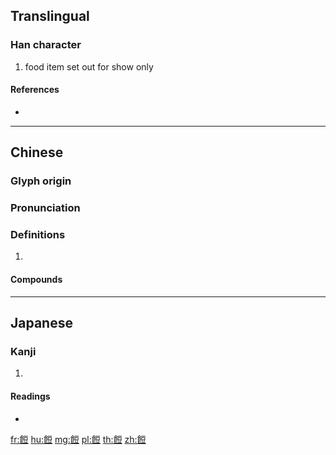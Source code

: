 {{character info/new}}
{{also|饾}}
==Translingual==

===Han character===
{{Han char|rn=184|rad=食|as=07|sn=16|four=81718|canj=OIMRT}}

# food item set out for show only

====References====
* {{Han ref|kx=1420.190|dkj=44179|dj=1945.190|hdz=74455.020|uh=9916|ud=39190|bh=E8C3|bd=59587}}

----

==Chinese==
{{zh-forms|s=饾}}

===Glyph origin===
{{Han etym}}

===Pronunciation===
{{zh-pron
|m=dòu
|c=dau6
|mc=y
|oc=y
|cat=
}}

===Definitions===
{{zh-hanzi}}

# {{rfdef|zh}}

====Compounds====
{{zh-der|餖版|餖飣|飣餖}}

----

==Japanese==

===Kanji===
{{ja-kanji|grade=|rs=食07}}

# {{defn|lang=ja|sort=食07}}

====Readings====
* {{ja-readings|on=[[とう]] (tō), [[ず]] (zu)|kun=}}

[[fr:餖]]
[[hu:餖]]
[[mg:餖]]
[[pl:餖]]
[[th:餖]]
[[zh:餖]]